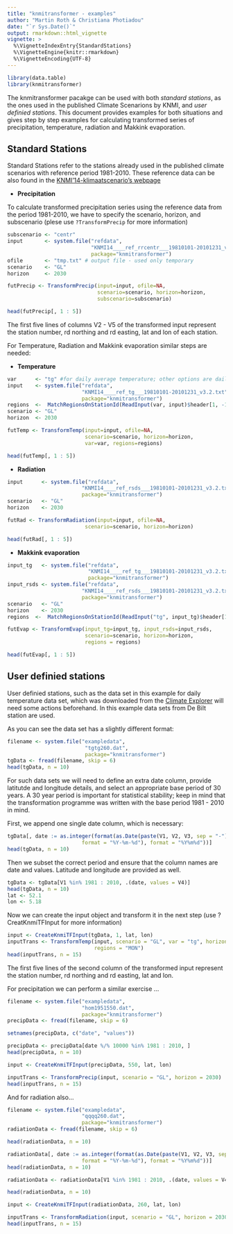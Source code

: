 ```yaml
---
title: "knmitransformer - examples"
author: "Martin Roth & Christiana Photiadou"
date: "`r Sys.Date()`"
output: rmarkdown::html_vignette
vignette: >
  %\VignetteIndexEntry{StandardStations}
  %\VignetteEngine{knitr::rmarkdown}
  %\VignetteEncoding{UTF-8}
---
```


```r
library(data.table)
library(knmitransformer)
```
The knmitransformer pacakge can be used with both *standard stations*, as the ones used in the published Climate Scenarions by KNMI, and *user definied stations*. This document provides examples for both situations and gives step by step examples for calculating transformed series of precipitation, temperature, radiation and Makkink evaporation.

## Standard Stations
Standard Stations refer to the stations already used in the published climate scenarios with reference period 1981-2010. These reference data can be also found in the [KNMI'14-klimaatscenario's webpage](http://www.klimaatscenarios.nl/toekomstig_weer/transformatie/index.html)

 
* **Precipitation**

To calculate transformed precipitation series using the reference data from the period 1981-2010, we have to specify the scenario, horizon, and subscenario (plese use ``` ?TransformPrecip ``` for more information) 
```r
subscenario <- "centr"
input       <- system.file("refdata",
                           "KNMI14____ref_rrcentr___19810101-20101231_v3.2.txt",
                           package="knmitransformer")
ofile       <- "tmp.txt" # output file - used only temporary
scenario    <- "GL"
horizon     <- 2030
```

```r
futPrecip <- TransformPrecip(input=input, ofile=NA,
                             scenario=scenario, horizon=horizon,
                             subscenario=subscenario)
```

```r
head(futPrecip[, 1 : 5])
```

The first five lines of columns V2 - V5 of the transformed input represent the
station number, rd northing and rd easting, lat and lon of each station. 

For Temperature, Radiation and Makkink evaporation similar steps are needed:

* **Temperature**
```r
var      <- "tg" #for daily average temperature; other options are daily maximum (tx), minimum (tn) temperature
input    <- system.file("refdata",
                        "KNMI14____ref_tg___19810101-20101231_v3.2.txt",
                        package="knmitransformer")
regions  <-  MatchRegionsOnStationId(ReadInput(var, input)$header[1, -1])
scenario <- "GL"
horizon  <- 2030
```

```r
futTemp <- TransformTemp(input=input, ofile=NA,
                         scenario=scenario, horizon=horizon,
                         var=var, regions=regions)
```

```r
head(futTemp[, 1 : 5])
```

* **Radiation**
```r
input      <- system.file("refdata",
                        "KNMI14____ref_rsds___19810101-20101231_v3.2.txt",
                        package="knmitransformer")
scenario   <- "GL"
horizon    <- 2030
```

```r
futRad <- TransformRadiation(input=input, ofile=NA,
                         scenario=scenario, horizon=horizon)
```

```r
head(futRad[, 1 : 5])
```

* **Makkink evaporation**
```r
input_tg   <- system.file("refdata",
                          "KNMI14____ref_tg___19810101-20101231_v3.2.txt",
                          package="knmitransformer")
input_rsds <- system.file("refdata",
                        "KNMI14____ref_rsds___19810101-20101231_v3.2.txt",
                        package="knmitransformer")
scenario   <- "GL"
horizon    <- 2030
regions  <-  MatchRegionsOnStationId(ReadInput("tg", input_tg)$header[1, -1])
```

```r
futEvap <- TransformEvap(input_tg=input_tg, input_rsds=input_rsds,
                         scenario=scenario, horizon=horizon,
                         regions = regions)
```

```r
head(futEvap[, 1 : 5])
```

## User definied stations

User definied stations, such as the data set in this example for daily temperature data set, which was downloaded from the [Climate Explorer](https://climexp.knmi.nl/selectdailyseries.cgi?id=someone@somewhere) will need some actions beforehand. In this example data sets from De Bilt station are used.

As you can see the data set has a slightly different format:
```r
filename <- system.file("exampledata",
                         "tgtg260.dat",
                         package="knmitransformer")
tgData <- fread(filename, skip = 6)
head(tgData, n = 10)
```

For such data sets we will need to define an extra date column, provide latitutde and longitude details, and select an appropriate base period of 30 years. A 30 year period is important for statistical stability; keep in mind that the transformation programme was written with the base period 1981 - 2010 in mind.

First, we append one single date column, which is necessary:
```r
tgData[, date := as.integer(format(as.Date(paste(V1, V2, V3, sep = "-"),
                        format = "%Y-%m-%d"), format = "%Y%m%d"))]
head(tgData, n = 10)
```
Then we subset the correct period and ensure that the column names are date and values. Latitude and longitude are provided as well.

```r
tgData <- tgData[V1 %in% 1981 : 2010, .(date, values = V4)]
head(tgData, n = 10)
lat <- 52.1
lon <- 5.18
```

Now we can create the input object and transform it in the next step (use ?CreatKnmiTFInput for more information)
```r
input <- CreateKnmiTFInput(tgData, 1, lat, lon)
inputTrans <- TransformTemp(input, scenario = "GL", var = "tg", horizon = 2030,
                            regions = "MON") 
head(inputTrans, n = 15)
```

The first five lines of the second column of the transformed input represent the
station number, rd northing and rd easting, lat and lon. 

For precipitation we can perform a similar exercise ...
```r
filename <- system.file("exampledata",
                        "hom1951550.dat",
                        package="knmitransformer")
precipData <- fread(filename, skip = 6)

setnames(precipData, c("date", "values"))

precipData <- precipData[date %/% 10000 %in% 1981 : 2010, ]
head(precipData, n = 10)

input <- CreateKnmiTFInput(precipData, 550, lat, lon)

inputTrans <- TransformPrecip(input, scenario = "GL", horizon = 2030)
head(inputTrans, n = 15)
```

And for radiation also...
```r
filename <- system.file("exampledata",
                        "qqqq260.dat",
                        package="knmitransformer")
radiationData <- fread(filename, skip = 6)

head(radiationData, n = 10)

radiationData[, date := as.integer(format(as.Date(paste(V1, V2, V3, sep = "-"),
                        format = "%Y-%m-%d"), format = "%Y%m%d"))]
head(radiationData, n = 10)

radiationData <- radiationData[V1 %in% 1981 : 2010, .(date, values = V4)]

head(radiationData, n = 10)

input <- CreateKnmiTFInput(radiationData, 260, lat, lon)

inputTrans <- TransformRadiation(input, scenario = "GL", horizon = 2030) 
head(inputTrans, n = 15)

```


  